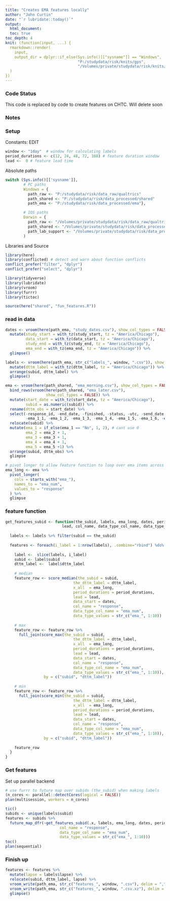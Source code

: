 ```yaml
---
title: "Creates EMA features locally"
author: "John Curtin"
date: "`r lubridate::today()`"
output: 
  html_document:
  toc: true 
toc_depth: 4
knit: (function(input, ...) {
  rmarkdown::render(
    input,
    output_dir = dplyr::if_else(Sys.info()[["sysname"]] == "Windows",
                                "P:/studydata/risk/knits/gps", 
                                "/Volumes/private/studydata/risk/knits/ema")
  )
})
---
```

  
### Code Status
  
This code is replaced by code to create features on CHTC.  Will delete soon

### Notes  

### Setup
Constants: EDIT
```r
window <- "1day"  # window for calculating labels
period_durations <- c(12, 24, 48, 72, 168) # feature duration window
lead <-  0 # feature lead time
```


Absolute paths
```r
switch (Sys.info()[['sysname']],
        # PC paths
        Windows = {
          path_raw <- "P:/studydata/risk/data_raw/qualtrics"
          path_shared <- "P:/studydata/risk/data_processed/shared"
          path_ema <- "P:/studydata/risk/data_processed/ema"},

        # IOS paths
        Darwin = {
          path_raw <- "/Volumes/private/studydata/risk/data_raw/qualtrics"
          path_shared <- "/Volumes/private/studydata/risk/data_processed/shared"
          path_lab_support <- "/Volumes/private/studydata/risk/data_processed/ema"}
        )
```


Libraries and Source
```r
library(here)
library(conflicted) # detect and warn about function conflicts
conflict_prefer("filter", "dplyr")
conflict_prefer("select", "dplyr")

library(tidyverse)
library(lubridate)
library(vroom)
library(furrr)
library(tictoc)

source(here("shared", "fun_features.R"))
```


### read in data
```r
dates <- vroom(here(path_ema, "study_dates.csv"), show_col_types = FALSE) %>% 
  mutate(study_start = with_tz(study_start, tz = "America/Chicago"),
         data_start = with_tz(data_start, tz = "America/Chicago"),
         study_end = with_tz(study_end, tz = "America/Chicago"),
         ema_end = with_tz(ema_end, tz = "America/Chicago")) %>% 
  glimpse()

labels <- vroom(here(path_ema, str_c("labels_", window, ".csv")), show_col_types = FALSE) %>%
  mutate(dttm_label = with_tz(dttm_label, tz = "America/Chicago")) %>% 
  arrange(subid, dttm_label) %>% 
  glimpse()

ema <- vroom(here(path_shared, "ema_morning.csv"), show_col_types = FALSE) %>% 
  bind_rows(vroom(here(path_shared, "ema_later.csv"), 
                  show_col_types = FALSE)) %>% 
  mutate(start_date = with_tz(start_date, tz = "America/Chicago"),
         subid = as.numeric(subid)) %>% 
  rename(dttm_obs = start_date) %>% 
  select(-response_id, -end_date, -finished, -status, -utc, -send_date, -send_time,
         -ema_1_1, -ema_1_2, -ema_1_3, -ema_1_4, -ema_1_5, -ema_1_6, -ema_type) %>% 
  relocate(subid) %>% 
  mutate(ema_1 = if_else(ema_1 == "No", 1, 2), # cant use 0
         ema_2 = ema_2 + 1,
         ema_3 = ema_3 + 1,
         ema_4 = ema_4 + 1,
         ema_5 = ema_5 +1) %>%   
  arrange(subid, dttm_obs) %>% 
  glimpse

# pivot longer to allow feature function to loop over ema items across rows
ema_long <- ema %>% 
  pivot_longer(
    cols = starts_with("ema_"),
    names_to = "ema_num",
    values_to = "response"
  ) %>% 
  glimpse
```


### feature function

```r

get_features_subid <- function(the_subid, labels, ema_long, dates, period_durations, 
                         lead, col_name, data_type_col_name, data_type_values) {
  
  labels <- labels %>% filter(subid == the_subid)
  
  features <- foreach(i_label = 1:nrow(labels), .combine="rbind") %do% {
  
    label <-  slice(labels, i_label)
    subid <- label$subid 
    dttm_label <-  label$dttm_label
    
    # median
    feature_row <- score_median(the_subid = subid, 
                              the_dttm_label = dttm_label,
                              x_all  = ema_long,
                              period_durations = period_durations,
                              lead = lead, 
                              data_start = dates, 
                              col_name = "response", 
                              data_type_col_name = "ema_num", 
                              data_type_values = str_c("ema_", 1:10))
  
    # max
    feature_row <- feature_row %>% 
      full_join(score_max(the_subid = subid, 
                              the_dttm_label = dttm_label,
                              x_all  = ema_long,
                              period_durations = period_durations,
                              lead = lead, 
                              data_start = dates, 
                              col_name = "response", 
                              data_type_col_name = "ema_num", 
                              data_type_values = str_c("ema_", 1:10)), 
                 by = c("subid", "dttm_label"))
    
    # min
    feature_row <- feature_row %>% 
      full_join(score_min(the_subid = subid, 
                              the_dttm_label = dttm_label,
                              x_all  = ema_long,
                              period_durations = period_durations,
                              lead = lead, 
                              data_start = dates, 
                              col_name = "response", 
                              data_type_col_name = "ema_num", 
                              data_type_values = str_c("ema_", 1:10)), 
                 by = c("subid", "dttm_label"))
    
    feature_row
  }
}
```

### Get features
Set up parallel backend
```r
# use furrr to future map over subids (the_subid) when making labels
(n_cores <- parallel::detectCores(logical = FALSE))
plan(multisession, workers = n_cores)

```

```r
tic()
subids <- unique(labels$subid)
features <- subids %>% 
  future_map_dfr(~get_features_subid(.x, labels, ema_long, dates, period_durations, lead, 
                        col_name = "response", 
                        data_type_col_name = "ema_num", 
                        data_type_values = str_c("ema_", 1:10)))
toc()
plan(sequential)
```

### Finish up
```r
features <- features %>% 
  mutate(lapse = labels$lapse) %>% 
  relocate(subid, dttm_label, lapse) %>% 
  vroom_write(path_ema, str_c("features_", window, ".csv"), delim = ",") %>% 
  vroom_write(path_ema, str_c("features_", window, ".csv.xz"), delim = ",") %>% 
  glimpse()
```
